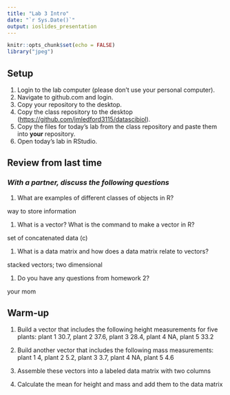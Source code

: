 ```yaml
---
title: "Lab 3 Intro"
date: "`r Sys.Date()`"
output: ioslides_presentation
---
```


```r
knitr::opts_chunk$set(echo = FALSE)
library("jpeg")
```

## Setup

1.  Login to the lab computer (please don't use your personal computer).\
2.  Navigate to github.com and login.\
3.  Copy your repository to the desktop.\
4.  Copy the class repository to the desktop (<https://github.com/jmledford3115/datascibiol>).\
5.  Copy the files for today's lab from the class repository and paste them into **your** repository.\
6.  Open today's lab in RStudio.

## Review from last time

### *With a partner, discuss the following questions*

1.  What are examples of different classes of objects in R?

way to store information

1.  What is a vector? What is the command to make a vector in R?

set of concatenated data (c)

1.  What is a data matrix and how does a data matrix relate to vectors?

stacked vectors; two dimensional

1.  Do you have any questions from homework 2?

your mom

## Warm-up

1.  Build a vector that includes the following height measurements for five plants: plant 1 30.7, plant 2 37.6, plant 3 28.4, plant 4 NA, plant 5 33.2

2.  Build another vector that includes the following mass measurements: plant 1 4, plant 2 5.2, plant 3 3.7, plant 4 NA, plant 5 4.6

3.  Assemble these vectors into a labeled data matrix with two columns

4.  Calculate the mean for height and mass and add them to the data matrix
